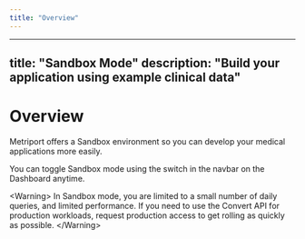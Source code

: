 ```yaml
---
title: "Overview"
---
```


---
title: "Sandbox Mode"
description: "Build your application using example clinical data"
---

# Overview

Metriport offers a Sandbox environment so you can develop your medical applications more easily.

You can toggle Sandbox mode using the switch in the navbar on the Dashboard anytime.

&lt;Warning&gt;
  In Sandbox mode, you are limited to a small number of daily queries, and limited performance.
  If you need to use the Convert API for production workloads, request production access to get rolling as quickly as possible. 
&lt;/Warning&gt;

